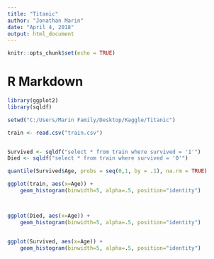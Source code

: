 ```yaml
---
title: "Titanic"
author: "Jonathan Marin"
date: "April 4, 2018"
output: html_document
---
```


```r
knitr::opts_chunk$set(echo = TRUE)
```

# R Markdown

```r

library(ggplot2)
library(sqldf)

setwd("C:/Users/Marin Family/Desktop/Kaggle/Titanic")

train <- read.csv("train.csv")


Survived <- sqldf("select * from train where survived = '1'")
Died <- sqldf("select * from train where survived = '0'")

quantile(Survived$Age, probs = seq(0,1, by = .1), na.rm = TRUE)

ggplot(train, aes(x=Age)) +
    geom_histogram(binwidth=5, alpha=.5, position="identity")



ggplot(Died, aes(x=Age)) +
    geom_histogram(binwidth=5, alpha=.5, position="identity")


ggplot(Survived, aes(x=Age)) +
    geom_histogram(binwidth=5, alpha=.5, position="identity")






```

